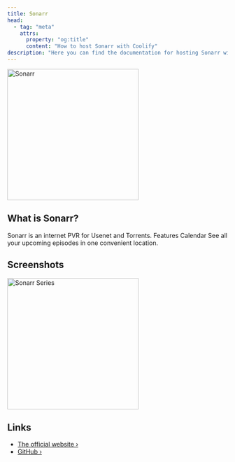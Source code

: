 ```yaml
---
title: Sonarr
head:
  - tag: "meta"
    attrs:
      property: "og:title"
      content: "How to host Sonarr with Coolify"
description: "Here you can find the documentation for hosting Sonarr with Coolify."
---
```



<Badge text="One-click setup." variant="note" size="large" />


<img src="../../../assets/images/services/sonarr.svg" width="300" alt="Sonarr" />

## What is Sonarr?

Sonarr is an internet PVR for Usenet and Torrents. Features Calendar See all your upcoming episodes in one convenient location.

## Screenshots

<img src="../../..//assets/images/screenshots/sonarr_screenshot.jpeg" width="300" alt="Sonarr Series" />

## Links

- [The official website ›](https://sonarr.tv/)
- [GitHub ›](https://github.com/Sonarr/Sonarr)

